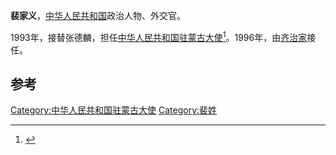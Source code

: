 '''裴家义'''，[[中华人民共和国|中华人民共和国]]政治人物、外交官。

1993年，接替张德麟，担任[[中国驻蒙古大使列表|中华人民共和国驻蒙古大使]]<ref>{{cite web|author=中华人民共和国外交部|title=中国驻蒙古历任大使|url=http://www.mfa.gov.cn/chn/pds/ziliao/wjrw/2167/2168/t9138.htm
|publisher=中华人民共和国外交部|accessdate=2012-03-06}}</ref>。1996年，由[[齐治家|齐治家]]接任。

== 参考 ==
{{reflist}}
{{start box}}
{{s-dip}}
{{succession box|[[张德麟|张德麟]]|[[齐治家|齐治家]]|[[中国驻蒙古大使列表|中华人民共和国驻蒙古大使]]|1993年3月-1996年8月}}
{{end box}}
{{中国政治人物小作品}}

[[Category:中华人民共和国驻蒙古大使|Category:中华人民共和国驻蒙古大使]]
[[Category:裴姓|Category:裴姓]]